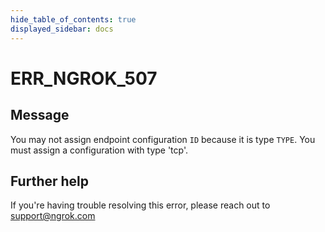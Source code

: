 ```yaml
---
hide_table_of_contents: true
displayed_sidebar: docs
---
```



# ERR_NGROK_507

## Message

You may not assign endpoint configuration `ID` because it is type `TYPE`. You must assign a configuration with type 'tcp'.

<ErrorDetails error="err_ngrok_507" />

## Further help

If you're having trouble resolving this error, please reach out to [support@ngrok.com](mailto:support@ngrok.com?subject=Help%20with%20ERR_NGROK_507)

